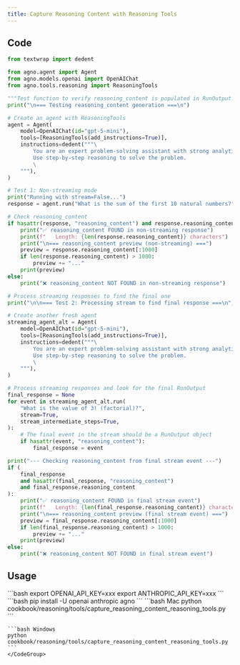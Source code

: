 ```yaml
---
title: Capture Reasoning Content with Reasoning Tools
---
```


## Code

```python cookbook/reasoning/tools/capture_reasoning_content_reasoning_tools.py
from textwrap import dedent

from agno.agent import Agent
from agno.models.openai import OpenAIChat
from agno.tools.reasoning import ReasoningTools

"""Test function to verify reasoning_content is populated in RunOutput."""
print("\n=== Testing reasoning_content generation ===\n")

# Create an agent with ReasoningTools
agent = Agent(
    model=OpenAIChat(id="gpt-5-mini"),
    tools=[ReasoningTools(add_instructions=True)],
    instructions=dedent("""\
        You are an expert problem-solving assistant with strong analytical skills! 🧠
        Use step-by-step reasoning to solve the problem.
        \
    """),
)

# Test 1: Non-streaming mode
print("Running with stream=False...")
response = agent.run("What is the sum of the first 10 natural numbers?", stream=False)

# Check reasoning_content
if hasattr(response, "reasoning_content") and response.reasoning_content:
    print("✅ reasoning_content FOUND in non-streaming response")
    print(f"   Length: {len(response.reasoning_content)} characters")
    print("\n=== reasoning_content preview (non-streaming) ===")
    preview = response.reasoning_content[:1000]
    if len(response.reasoning_content) > 1000:
        preview += "..."
    print(preview)
else:
    print("❌ reasoning_content NOT FOUND in non-streaming response")

# Process streaming responses to find the final one
print("\n\n=== Test 2: Processing stream to find final response ===\n")

# Create another fresh agent
streaming_agent_alt = Agent(
    model=OpenAIChat(id="gpt-5-mini"),
    tools=[ReasoningTools(add_instructions=True)],
    instructions=dedent("""\
        You are an expert problem-solving assistant with strong analytical skills! 🧠
        Use step-by-step reasoning to solve the problem.
        \
    """),
)

# Process streaming responses and look for the final RunOutput
final_response = None
for event in streaming_agent_alt.run(
    "What is the value of 3! (factorial)?",
    stream=True,
    stream_intermediate_steps=True,
):
    # The final event in the stream should be a RunOutput object
    if hasattr(event, "reasoning_content"):
        final_response = event

print("--- Checking reasoning_content from final stream event ---")
if (
    final_response
    and hasattr(final_response, "reasoning_content")
    and final_response.reasoning_content
):
    print("✅ reasoning_content FOUND in final stream event")
    print(f"   Length: {len(final_response.reasoning_content)} characters")
    print("\n=== reasoning_content preview (final stream event) ===")
    preview = final_response.reasoning_content[:1000]
    if len(final_response.reasoning_content) > 1000:
        preview += "..."
    print(preview)
else:
    print("❌ reasoning_content NOT FOUND in final stream event")
```

## Usage

<Steps>
  <Snippet file="create-venv-step.mdx" />

  <Step title="Set your API key">
    ```bash
    export OPENAI_API_KEY=xxx
    export ANTHROPIC_API_KEY=xxx
    ```
  </Step>

  <Step title="Install libraries">
    ```bash
    pip install -U openai anthropic agno
    ```
  </Step>

  <Step title="Run Example">
    <CodeGroup>
    ```bash Mac
    python cookbook/reasoning/tools/capture_reasoning_content_reasoning_tools.py
    ```

    ```bash Windows
    python cookbook/reasoning/tools/capture_reasoning_content_reasoning_tools.py
    ```
    </CodeGroup>
  </Step>

</Steps>